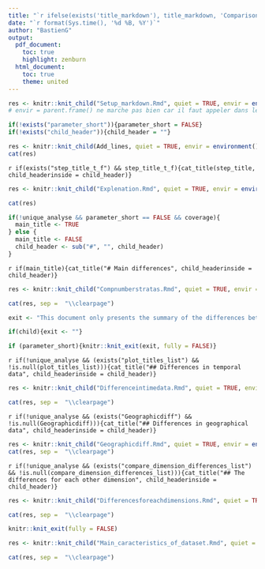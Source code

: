 ```yaml
---
title: "`r ifelse(exists('title_markdown'), title_markdown, 'Comparison of two datasets')`"
date: "`r format(Sys.time(), '%d %B, %Y')`"
author: "BastienG"
output:
  pdf_document:
    toc: true
    highlight: zenburn
  html_document:
    toc: true
    theme: united
---
```


```r

res <- knitr::knit_child("Setup_markdown.Rmd", quiet = TRUE, envir = environment())
# envir = parent.frame() ne marche pas bien car il faut appeler dans le nouveau markdown (child) envir$obj
```

```r

if(!exists("parameter_short")){parameter_short = FALSE}
if(!exists("child_header")){child_header = ""}

```


```r

res <- knitr::knit_child(Add_lines, quiet = TRUE, envir = environment())
cat(res)

```

`r if(exists("step_title_t_f") && step_title_t_f){cat_title(step_title, child_headerinside = child_header)}`

```r

res <- knitr::knit_child("Explenation.Rmd", quiet = TRUE, envir = environment())

cat(res)

```

```r

if(!unique_analyse && parameter_short == FALSE && coverage){
  main_title <- TRUE
} else {
  main_title <- FALSE
  child_header <- sub("#", "", child_header)
}

```

`r if(main_title){cat_title("# Main differences", child_headerinside = child_header)}`

```r

res <- knitr::knit_child("Compnumberstratas.Rmd", quiet = TRUE, envir = environment())

cat(res, sep =  "\\clearpage")

```

```r

exit <- "This document only presents the summary of the differences between the two datasets. If you need a more detailed summary please provide FALSE as argument for the 'short' parameter"

if(child){exit <- ""}

if (parameter_short){knitr::knit_exit(exit, fully = FALSE)}


```


`r if(!unique_analyse && (exists("plot_titles_list") && !is.null(plot_titles_list))){cat_title("## Differences in temporal data", child_headerinside = child_header)}`


```r

res <- knitr::knit_child("Differenceintimedata.Rmd", quiet = TRUE, envir = environment())

cat(res, sep =  "\\clearpage")

```

\clearpage

`r if(!unique_analyse && (exists("Geographicdiff") && !is.null(Geographicdiff))){cat_title("## Differences in geographical data", child_headerinside = child_header)}`


```r

res <- knitr::knit_child("Geographicdiff.Rmd", quiet = TRUE, envir = environment())
cat(res, sep =  "\\clearpage")

```

\clearpage

`r if(!unique_analyse && (exists("compare_dimension_differences_list") && !is.null(compare_dimension_differences_list))){cat_title("## The differences for each other dimension", child_headerinside = child_header)}`


```r

res <- knitr::knit_child("Differencesforeachdimensions.Rmd", quiet = TRUE, envir = environment())

cat(res, sep =  "\\clearpage")

```

```r

knitr::knit_exit(fully = FALSE)

```



```r

res <- knitr::knit_child("Main_caracteristics_of_dataset.Rmd", quiet = TRUE, envir = environment())

cat(res, sep =  "\\clearpage")

```
